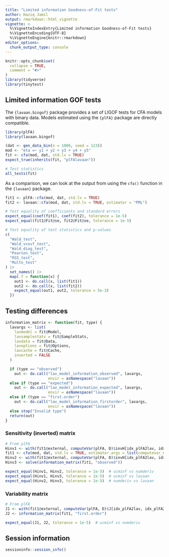 ```yaml
---
title: "Limited information Goodness-of-Fit tests"
author: Haziq Jamil
output: rmarkdown::html_vignette
vignette: >
  %\VignetteIndexEntry{Limited information Goodness-of-Fit tests}
  %\VignetteEncoding{UTF-8}
  %\VignetteEngine{knitr::rmarkdown}
editor_options: 
  chunk_output_type: console
---
```


```r
knitr::opts_chunk$set(
  collapse = TRUE,
  comment = "#>"
)
library(tidyverse)
library(tinytest)
```

## Limited information GOF tests

The `{lavaan.bingof}` package provides a set of LIGOF tests for CFA models with binary data.
Models estimated using the `{plFA}` package are directly compatible.

```r
library(plFA)
library(lavaan.bingof)
```

```r
(dat <- gen_data_bin(n = 1000, seed = 123))
mod <- "eta =~ y1 + y2 + y3 + y4 + y5"
fit <- cfa(mod, dat, std.lv = TRUE)
expect_true(inherits(fit, "plFAlavaan"))

# Test statistics
all_tests(fit)
```

As a comparison, we can look at the output from using the `cfa()` function in the `{lavaan}` package.

```r
fit1 <- plFA::cfa(mod, dat, std.lv = TRUE)
fit2 <- lavaan::cfa(mod, dat, std.lv = TRUE, estimator = "PML")

# Test equality of coefficients and standard errors
expect_equal(coef(fit1), coef(fit2), tolerance = 1e-5)  
expect_equal(fit1@Fit@se, fit2@Fit@se, tolerance = 1e-5)

# Test equality of test statistics and p-values
c(
  "Wald_test",
  "Wald_vcovf_test",
  "Wald_diag_test",
  "Pearson_test",
  "RSS_test",
  "Multn_test"
) |>
  set_names() |>
  map(.f = function(x) {
    out1 <- do.call(x, list(fit1))
    out2 <- do.call(x, list(fit2))
    expect_equal(out1, out2, tolerance = 5e-3)
  })
```

## Testing differences


```r
information_matrix <- function(fit, type) {
  lavargs <- list(
    lavmodel = fit@Model,
    lavsamplestats = fit@SampleStats,
    lavdata = fit@Data,
    lavoptions = fit@Options,
    lavcache = fit@Cache,
    inverted = FALSE
  )

  if (type == "observed") 
    out <- do.call("lav_model_information_observed", lavargs, 
                   envir = asNamespace("lavaan"))
  else if (type == "expected")
    out <- do.call("lav_model_information_expected", lavargs, 
                   envir = asNamespace("lavaan"))
  else if (type == "first.order")
    out <- do.call("lav_model_information_firstorder", lavargs, 
                   envir = asNamespace("lavaan"))
  else stop("Invalid type")
  return(out)
}
```


### Sensitivity (inverted) matrix


```r
# From plFA
Hinv1 <- with(fit1@external, computeVar(plFA, D)$invH[idx_plFA2lav, idx_plFA2lav])
fit1 <- cfa(mod, dat, std.lv = TRUE, estimator.args = list(computevar_numderiv = TRUE), verbose = TRUE)
Hinv2 <- with(fit1@external, computeVar(plFA, D)$invH[idx_plFA2lav, idx_plFA2lav])
Hinv3 <- solve(information_matrix(fit1, "observed"))

expect_equal(Hinv1, Hinv2, tolerance = 1e-5)  # ucminf vs numderiv
expect_equal(Hinv1, Hinv3, tolerance = 1e-5)  # ucminf vs lavaan
expect_equal(Hinv2, Hinv3, tolerance = 1e-5)  # numderiv vs lavaan
```

### Variability matrix

```r
# From plFA
J1 <- with(fit1@external, computeVar(plFA, D)$J[idx_plFA2lav, idx_plFA2lav])
J2 <- information_matrix(fit1, "first.order")

expect_equal(J1, J2, tolerance = 1e-5)  # ucminf vs numderiv
```

## Session information

```r
sessioninfo::session_info()
```
